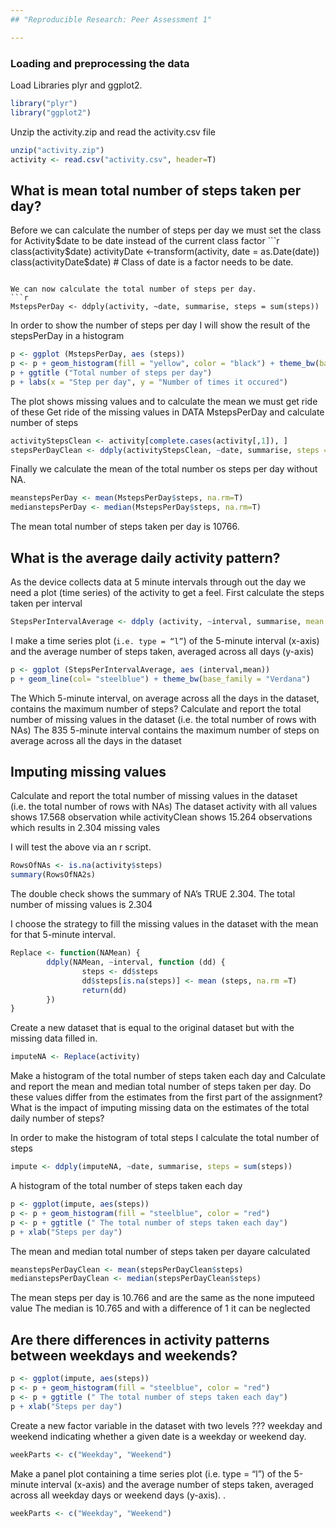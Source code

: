 ```yaml
---
## "Reproducible Research: Peer Assessment 1"

---
```


### **Loading and preprocessing the data**
Load Libraries plyr and ggplot2.

```r
library("plyr")
library("ggplot2")
```

Unzip the activity.zip and read the activity.csv file
```r
unzip("activity.zip")
activity <- read.csv("activity.csv", header=T)
```

## **What is mean total number of steps taken per day?**

Before we can calculate the number of steps per day we must
set the class for Activity$date to be date instead of the current class factor
```r
class(activity$date)
activityDate <-transform(activity, date = as.Date(date))
class(activityDate$date)
# Class of date is a factor needs to be date.
```

We can now calculate the total number of steps per day.
```r
MstepsPerDay <- ddply(activity, ~date, summarise, steps = sum(steps))
```

In order to show the number of steps per day I will show the result of the stepsPerDay in a histogram
```r
p <- ggplot (MstepsPerDay, aes (steps))
p <- p + geom_histogram(fill = "yellow", color = "black") + theme_bw(base_family = "Verdana")
p + ggtitle ("Total number of steps per day")
p + labs(x = "Step per day", y = "Number of times it occured")
```

The plot shows missing values and to calculate the mean we must get ride of these
Get ride of the missing values in DATA MstepsPerDay and calculate number of steps
```r
activityStepsClean <- activity[complete.cases(activity[,1]), ]
stepsPerDayClean <- ddply(activityStepsClean, ~date, summarise, steps = sum(steps))
```

Finally we calculate the mean of the total number os steps per day without NA.
```r
meanstepsPerDay <- mean(MstepsPerDay$steps, na.rm=T)
medianstepsPerDay <- median(MstepsPerDay$steps, na.rm=T)
```

The mean total number of steps taken per day is 10766.

## What is the average daily activity pattern?

As the device collects data at 5 minute intervals through out the day we need a plot (time series) 
of the activity to get a feel. First calculate the steps taken per interval

```r
StepsPerIntervalAverage <- ddply (activity, ~interval, summarise, mean = mean (steps, na.rm=T))
```

I make a time series plot (<code>i.e. type = "l"</code>) of the 5-minute interval (x-axis) and the average number of steps taken, averaged across all days (y-axis)
```r
p <- ggplot (StepsPerIntervalAverage, aes (interval,mean))
p + geom_line(col= "steelblue") + theme_bw(base_family = "Verdana")
```

The Which 5-minute interval, on average across all the days in the dataset, contains the maximum number of steps?
Calculate and report the total number of missing values in the dataset (i.e. the total number of rows with NAs)
The 835 5-minute interval contains the maximum number of steps on average across all the days in the dataset


## Imputing missing values
Calculate and report the total number of missing values in the dataset (i.e. the total number of rows with NAs)
The dataset activity with all values shows 17.568 observation while activityClean shows 15.264 observations 
which results in 2.304 missing vales

I will test the above via an r script.
```r
RowsOfNAs <- is.na(activity$steps)
summary(RowsOfNA2s)
```
The double check shows the summary of NA's TRUE 2.304. The total number of missing values is 2.304

I choose the strategy to fill the missing values in the dataset with the mean for that 5-minute interval. 
```r
Replace <- function(NAMean) {
        ddply(NAMean, ~interval, function (dd) {
                steps <- dd$steps
                dd$steps[is.na(steps)] <- mean (steps, na.rm =T)
                return(dd)
        })
}
```

Create a new dataset that is equal to the original dataset but with the missing data filled in. 
```r
imputeNA <- Replace(activity)
```

Make a histogram of the total number of steps taken each day and Calculate and report the mean and median total number of steps taken per day. Do these values differ from the estimates from the first part of the assignment? What is the impact of imputing missing data on the estimates of the total daily number of steps?

In order to make the histogram of total steps I calculate the total number of steps
```r
impute <- ddply(imputeNA, ~date, summarise, steps = sum(steps))
```

A histogram of the total number of steps taken each day
```r
p <- ggplot(impute, aes(steps))
p <- p + geom_histogram(fill = "steelblue", color = "red")
p <- p + ggtitle (" The total number of steps taken each day")
p + xlab("Steps per day")
```

The mean and median total number of steps taken per dayare calculated 
```r
meanstepsPerDayClean <- mean(stepsPerDayClean$steps)
medianstepsPerDayClean <- median(stepsPerDayClean$steps)
```
The mean steps per day is 10.766 and are the same as the none imputeed value
The median is 10.765 and with a difference of 1 it can be neglected

## Are there differences in activity patterns between weekdays and weekends?
```r
p <- ggplot(impute, aes(steps))
p <- p + geom_histogram(fill = "steelblue", color = "red")
p <- p + ggtitle (" The total number of steps taken each day")
p + xlab("Steps per day")
```

Create a new factor variable in the dataset with two levels ??? weekday and weekend indicating whether a given date is a weekday or weekend day.

```r
weekParts <- c("Weekday", "Weekend")
```

Make a panel plot containing a time series plot (i.e. type = "l") of the 5-minute interval (x-axis) and the average number of steps taken, averaged across all weekday days or weekend days (y-axis). .
```r
weekParts <- c("Weekday", "Weekend")
```